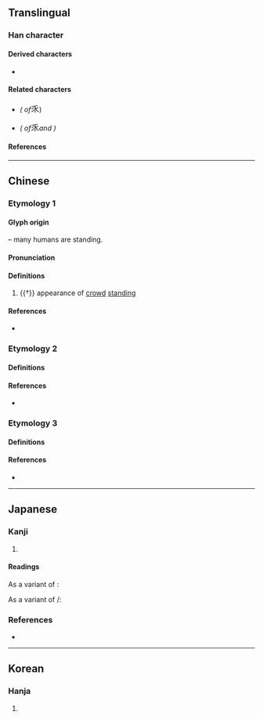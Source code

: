 {{also|㐺|众|𠂢}}
{{character info}}
==Translingual==

===Han character===
{{Han char|rn=4|rad=丿|as=05|sn=6|four=20902|canj=OHHO|ids=⿸⿹亻𰀪⿺㇏丿}}

====Derived characters====
* {{l|mul|[[𡘎]], [[𭽖]], [[衆]], [[𠹩]], [[𨴖]], [[𩂢]], [[聚]]}}

====Related characters====
* {{l|mul|[[㐺]]}} ''({{w|Variant Chinese character|Variant form}} of ''<big>乑</big>)
* {{l|mul|[[众]]}} ''({{w|Variant Chinese character|Variant form}} of ''<big>乑</big>'' and {{l|mul|眾}})''

====References====
{{Han ref|kx=0082.150|dkj=00139|dj=0166.100|hdz=10038.050|uh=4E51}}

----

==Chinese==

===Etymology 1===
{{zh-forms|alt=㐺,众}}

====Glyph origin====
{{Han compound|人|人|人|t1=human|ls=p}} – many humans are standing.

====Pronunciation====
{{zh-pron
|m=yín
|c=jam4
|mc=y
|oc=y
|ma=
|cat=
}}

====Definitions====
{{zh-hanzi}}

# {{†}} appearance of [[crowd]] [[standing]]

====References====
* {{R:twedu|N00150}}

===Etymology 2===

====Definitions====
{{zh-see|攀|v}}

====References====
* {{R:twedu|A01703-036}}

===Etymology 3===

====Definitions====
{{zh-see|眾|v}}

====References====
* {{R:twedu|A02772-007}}

----

==Japanese==

===Kanji===
{{ja-kanji|grade=|rs=丿05}}

# {{rfdef|ja|sort=丿05}}

====Readings====
{{ja-readings
|goon=ごん
|kanon=ぎん
|kun=ならびた-つ
}}

As a variant of {{m|ja|攀}}:
{{ja-readings
|goon=はん
|kanon=はん
|kun=よ-じる<よ-ぢる
}}

As a variant of {{m|ja|衆}}/{{m|ja|眾}}:
{{ja-readings
|goon=しゅ<しゆ
|kanon=しゅう<しゆう
}}

===References===
* {{R:DKJ}}

----

==Korean==

===Hanja===
{{ko-hanja|hangeul=임|rv=im|mr=im}}

# {{rfdef|ko|sort=丿05}}